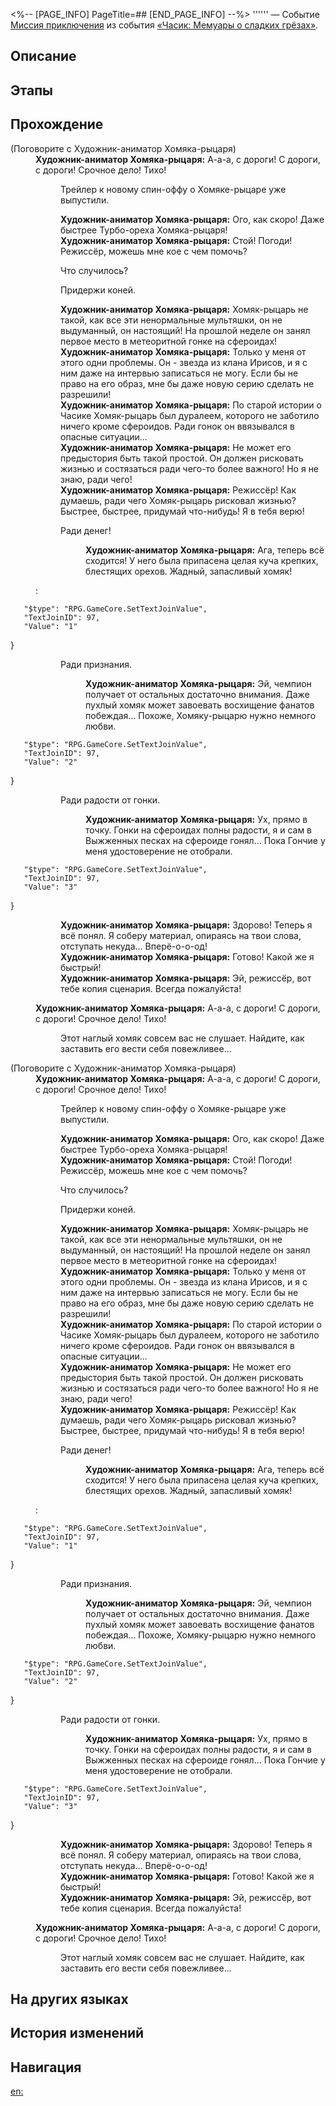 <%-- [PAGE_INFO]
PageTitle=##
[END_PAGE_INFO] --%>
{{Дополнить|Диалоги.}}
{{Миссия Инфобокс
|id              = 8022115
|Название        = 
|Изображение     = Миссия .png
|Тип             = Миссия приключения
|Событие         = «Часик: Мемуары о сладких грёзах»
|Глава           = Однажды в... Грёзавиле
|Условия         = 
|Персонажи       = Первопроходец; Художник-аниматор Хомяка-рыцаря
|СтартЛокация    = [[Пенакония]] — [[Тематический парк Студии «Часы»]]
|Мир             = Пенакония
|Предыдущая      = 
|Следующая       = 
|Награды         = Конденсированный эфир*3; Спин-офф Хомяка-рыцаря*1 { text = Спин-офф Хомяка-рыцаря }; Кредиты*20 000
}}
'''''' — Событие [[Миссия приключения]] из события [[«Часик: Мемуары о сладких грёзах»]].

==Описание==
{{Описание|<!--официальное описание из Перекрёстка судеб-->}}

==Этапы==


==Прохождение==
{{Дополнить}}


;(Поговорите с Художник-аниматор Хомяка-рыцаря)
:'''Художник-аниматор Хомяка-рыцаря:''' А-а-а, с дороги! С дороги, с дороги! Срочное дело! Тихо!
::{{Диалог|Стрелка}} Трейлер к новому спин-оффу о Хомяке-рыцаре уже выпустили.
::'''Художник-аниматор Хомяка-рыцаря:''' Ого, как скоро! Даже быстрее Турбо-ореха Хомяка-рыцаря!
::'''Художник-аниматор Хомяка-рыцаря:''' Стой! Погоди! Режиссёр, можешь мне кое с чем помочь?
::{{Диалог|Стрелка}} Что случилось?
::{{Диалог|Стрелка}} Придержи коней.
::'''Художник-аниматор Хомяка-рыцаря:''' Хомяк-рыцарь не такой, как все эти ненормальные мультяшки, он не выдуманный, он настоящий! На прошлой неделе он занял первое место в метеоритной гонке на сфероидах!
::'''Художник-аниматор Хомяка-рыцаря:''' Только у меня от этого одни проблемы. Он - звезда из клана Ирисов, и я с ним даже на интервью записаться не могу. Если бы не право на его образ, мне бы даже новую серию сделать не разрешили!
::'''Художник-аниматор Хомяка-рыцаря:''' По старой истории о Часике Хомяк-рыцарь был дуралеем, которого не заботило ничего кроме сфероидов. Ради гонок он ввязывался в опасные ситуации...
::'''Художник-аниматор Хомяка-рыцаря:''' Не может его предыстория быть такой простой. Он должен рисковать жизнью и состязаться ради чего-то более важного! Но я не знаю, ради чего!
::'''Художник-аниматор Хомяка-рыцаря:''' Режиссёр! Как думаешь, ради чего Хомяк-рыцарь рисковал жизнью? Быстрее, быстрее, придумай что-нибудь! Я в тебя верю!
::{{Диалог|Стрелка}} Ради денег!
:::'''Художник-аниматор Хомяка-рыцаря:''' Ага, теперь всё сходится! У него была припасена целая куча крепких, блестящих орехов. Жадный, запасливый хомяк!
::<pre>{
	"$type": "RPG.GameCore.SetTextJoinValue",
	"TextJoinID": 97,
	"Value": "1"
}</pre>
::{{Диалог|Стрелка}} Ради признания.
:::'''Художник-аниматор Хомяка-рыцаря:''' Эй, чемпион получает от остальных достаточно внимания. Даже пухлый хомяк может завоевать восхищение фанатов побеждая... Похоже, Хомяку-рыцарю нужно немного любви.
::<pre>{
	"$type": "RPG.GameCore.SetTextJoinValue",
	"TextJoinID": 97,
	"Value": "2"
}</pre>
::{{Диалог|Стрелка}} Ради радости от гонки.
:::'''Художник-аниматор Хомяка-рыцаря:''' Ух, прямо в точку. Гонки на сфероидах полны радости, я и сам в Выжженных песках на сфероиде гонял... Пока Гончие у меня удостоверение не отобрали.
::<pre>{
	"$type": "RPG.GameCore.SetTextJoinValue",
	"TextJoinID": 97,
	"Value": "3"
}</pre>
::'''Художник-аниматор Хомяка-рыцаря:''' Здорово! Теперь я всё понял. Я соберу материал, опираясь на твои слова, отступать некуда... Вперё-о-о-од!
::'''Художник-аниматор Хомяка-рыцаря:''' Готово! Какой же я быстрый!
::'''Художник-аниматор Хомяка-рыцаря:''' Эй, режиссёр, вот тебе копия сценария. Всегда пожалуйста!
:'''Художник-аниматор Хомяка-рыцаря:''' А-а-а, с дороги! С дороги, с дороги! Срочное дело! Тихо!
::Этот наглый хомяк совсем вас не слушает. Найдите, как заставить его вести себя повежливее...

;(Поговорите с Художник-аниматор Хомяка-рыцаря)
:'''Художник-аниматор Хомяка-рыцаря:''' А-а-а, с дороги! С дороги, с дороги! Срочное дело! Тихо!
::{{Диалог|Стрелка}} Трейлер к новому спин-оффу о Хомяке-рыцаре уже выпустили.
::'''Художник-аниматор Хомяка-рыцаря:''' Ого, как скоро! Даже быстрее Турбо-ореха Хомяка-рыцаря!
::'''Художник-аниматор Хомяка-рыцаря:''' Стой! Погоди! Режиссёр, можешь мне кое с чем помочь?
::{{Диалог|Стрелка}} Что случилось?
::{{Диалог|Стрелка}} Придержи коней.
::'''Художник-аниматор Хомяка-рыцаря:''' Хомяк-рыцарь не такой, как все эти ненормальные мультяшки, он не выдуманный, он настоящий! На прошлой неделе он занял первое место в метеоритной гонке на сфероидах!
::'''Художник-аниматор Хомяка-рыцаря:''' Только у меня от этого одни проблемы. Он - звезда из клана Ирисов, и я с ним даже на интервью записаться не могу. Если бы не право на его образ, мне бы даже новую серию сделать не разрешили!
::'''Художник-аниматор Хомяка-рыцаря:''' По старой истории о Часике Хомяк-рыцарь был дуралеем, которого не заботило ничего кроме сфероидов. Ради гонок он ввязывался в опасные ситуации...
::'''Художник-аниматор Хомяка-рыцаря:''' Не может его предыстория быть такой простой. Он должен рисковать жизнью и состязаться ради чего-то более важного! Но я не знаю, ради чего!
::'''Художник-аниматор Хомяка-рыцаря:''' Режиссёр! Как думаешь, ради чего Хомяк-рыцарь рисковал жизнью? Быстрее, быстрее, придумай что-нибудь! Я в тебя верю!
::{{Диалог|Стрелка}} Ради денег!
:::'''Художник-аниматор Хомяка-рыцаря:''' Ага, теперь всё сходится! У него была припасена целая куча крепких, блестящих орехов. Жадный, запасливый хомяк!
::<pre>{
	"$type": "RPG.GameCore.SetTextJoinValue",
	"TextJoinID": 97,
	"Value": "1"
}</pre>
::{{Диалог|Стрелка}} Ради признания.
:::'''Художник-аниматор Хомяка-рыцаря:''' Эй, чемпион получает от остальных достаточно внимания. Даже пухлый хомяк может завоевать восхищение фанатов побеждая... Похоже, Хомяку-рыцарю нужно немного любви.
::<pre>{
	"$type": "RPG.GameCore.SetTextJoinValue",
	"TextJoinID": 97,
	"Value": "2"
}</pre>
::{{Диалог|Стрелка}} Ради радости от гонки.
:::'''Художник-аниматор Хомяка-рыцаря:''' Ух, прямо в точку. Гонки на сфероидах полны радости, я и сам в Выжженных песках на сфероиде гонял... Пока Гончие у меня удостоверение не отобрали.
::<pre>{
	"$type": "RPG.GameCore.SetTextJoinValue",
	"TextJoinID": 97,
	"Value": "3"
}</pre>
::'''Художник-аниматор Хомяка-рыцаря:''' Здорово! Теперь я всё понял. Я соберу материал, опираясь на твои слова, отступать некуда... Вперё-о-о-од!
::'''Художник-аниматор Хомяка-рыцаря:''' Готово! Какой же я быстрый!
::'''Художник-аниматор Хомяка-рыцаря:''' Эй, режиссёр, вот тебе копия сценария. Всегда пожалуйста!
:'''Художник-аниматор Хомяка-рыцаря:''' А-а-а, с дороги! С дороги, с дороги! Срочное дело! Тихо!
::Этот наглый хомяк совсем вас не слушает. Найдите, как заставить его вести себя повежливее...
{{Диалог Конец}}

==На других языках==
{{На других языках
|en   = 
|zhs  = 
|zht  = 
|ja   = 
|ko   = 
|es   = 
|fr   = 
|ru   = 
|th   = 
|vi   = 
|de   = 
|id   = 
|pt   = 
}}

==История изменений==
{{История изменений|3.5}}

==Навигация==
{{Миссия приключения Навбокс|Глава }}

[[en:]]
